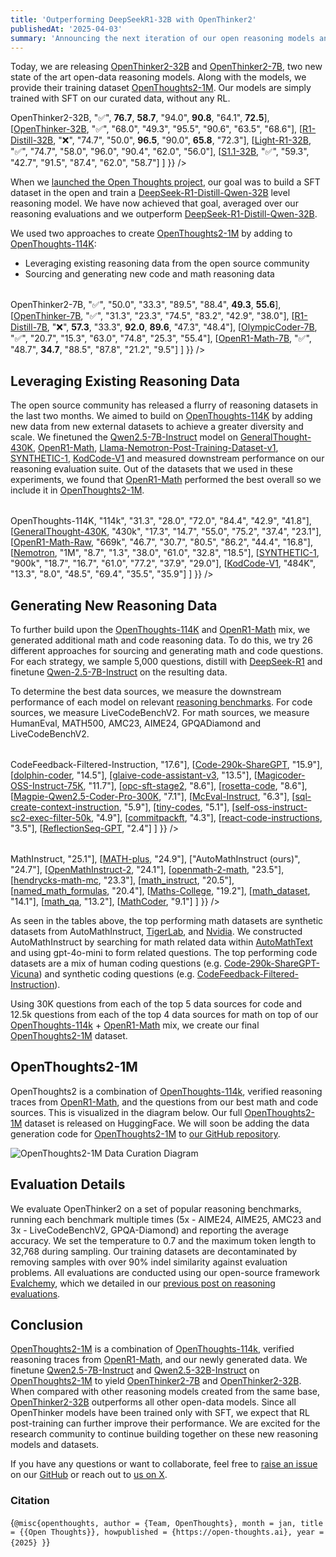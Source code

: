 ```yaml
---
title: 'Outperforming DeepSeekR1-32B with OpenThinker2'
publishedAt: '2025-04-03'
summary: 'Announcing the next iteration of our open reasoning models and datasets.'
---
```

Today, we are releasing [OpenThinker2-32B](https://huggingface.co/open-thoughts/OpenThinker2-32B) and [OpenThinker2-7B](https://huggingface.co/open-thoughts/OpenThinker2-7B), two new state of the art open-data reasoning models. Along with the models, we provide their training dataset [OpenThoughts2-1M](https://huggingface.co/datasets/open-thoughts/OpenThoughts2-1M). Our models are simply trained with SFT on our curated data, without any RL.
<Table
  data={{
    headers: [
      "Model",
      "Data",
      "AIME24",
      "AIME25",
      "AMC23",
      "MATH500",
      "GPQA-D",
      "LCBv2"
    ],
    rows: [
      [<a href="https://huggingface.co/open-thoughts/OpenThinker2-32B">OpenThinker2-32B</a>, "✅", <b>76.7</b>, <b>58.7</b>, "94.0", <b>90.8</b>, "64.1", <b>72.5</b>],
      [<a href="https://huggingface.co/open-thoughts/OpenThinker-32B">OpenThinker-32B</a>, "✅", "68.0", "49.3", "95.5", "90.6", "63.5", "68.6"],
      [<a href="https://huggingface.co/deepseek-ai/DeepSeek-R1-Distill-Qwen-32B">R1-Distill-32B</a>, "❌", "74.7", "50.0", <b>96.5</b>, "90.0", <b>65.8</b>, "72.3"],
      [<a href="https://huggingface.co/qihoo360/Light-R1-32B">Light-R1-32B</a>, "✅", "74.7", "58.0", "96.0", "90.4", "62.0", "56.0"],
      [<a href="https://huggingface.co/simplescaling/s1.1-32B">S1.1-32B</a>, "✅", "59.3", "42.7", "91.5", "87.4", "62.0", "58.7"]
    ]
  }}
/>

When we [launched the Open Thoughts project](https://www.open-thoughts.ai/blog/launch), our goal was to build a SFT dataset in the open and train a [DeepSeek-R1-Distill-Qwen-32B](https://huggingface.co/deepseek-ai/DeepSeek-R1-Distill-Qwen-32B) level reasoning model. We have now achieved that goal, averaged over our reasoning evaluations and we outperform [DeepSeek-R1-Distill-Qwen-32B](https://huggingface.co/deepseek-ai/DeepSeek-R1-Distill-Qwen-32B). 

We used two approaches to create [OpenThoughts2-1M](https://huggingface.co/datasets/open-thoughts/OpenThoughts2-1M) by adding to [OpenThoughts-114K](https://huggingface.co/datasets/open-thoughts/OpenThoughts-114k):
- Leveraging existing reasoning data from the open source community
- Sourcing and generating new code and math reasoning data

<Table
  data={{
    headers: [
      "Model",
      "Data",
      "AIME24",
      "AIME25",
      "AMC23",
      "MATH500",
      "GPQA-D",
      "LCBv2"
    ],
    rows: [
      [<a href="https://huggingface.co/open-thoughts/OpenThinker2-7B">OpenThinker2-7B</a>, "✅", "50.0", "33.3", "89.5", "88.4", <b>49.3</b>, <b>55.6</b>],
      [<a href="https://huggingface.co/open-thoughts/OpenThinker-7B">OpenThinker-7B</a>, "✅", "31.3", "23.3", "74.5", "83.2", "42.9", "38.0"],
      [<a href="https://huggingface.co/deepseek-ai/DeepSeek-R1-Distill-Qwen-7B">R1-Distill-7B</a>, "❌", <b>57.3</b>, "33.3", <b>92.0</b>, <b>89.6</b>, "47.3", "48.4"],
      [<a href="https://huggingface.co/open-r1/OlympicCoder-7B">OlympicCoder-7B</a>, "✅", "20.7", "15.3", "63.0", "74.8", "25.3", "55.4"],
      [<a href="https://huggingface.co/open-r1/OpenR1-Qwen-7B">OpenR1-Math-7B</a>, "✅", "48.7", <b>34.7</b>, "88.5", "87.8", "21.2", "9.5"]
    ]
  }}
/>

## Leveraging Existing Reasoning Data
The open source community has released a flurry of reasoning datasets in the last two months. We aimed to build on [OpenThoughts-114K](https://huggingface.co/datasets/open-thoughts/OpenThoughts-114k) by adding new data from new external datasets to achieve a greater diversity and scale. We finetuned the [Qwen2.5-7B-Instruct](https://huggingface.co/Qwen/Qwen2.5-7B-Instruct) model on [GeneralThought-430K](https://huggingface.co/datasets/GeneralReasoning/GeneralThought-430K), [OpenR1-Math](https://huggingface.co/datasets/open-r1/OpenR1-Math-Raw), [Llama-Nemotron-Post-Training-Dataset-v1](https://huggingface.co/datasets/nvidia/Llama-Nemotron-Post-Training-Dataset-v1), [SYNTHETIC-1](https://huggingface.co/datasets/PrimeIntellect/SYNTHETIC-1), [KodCode-V1](https://huggingface.co/datasets/KodCode/KodCode-V1) and measured downstream performance on our reasoning evaluation suite. Out of the datasets that we used in these experiments, we found that [OpenR1-Math](https://huggingface.co/datasets/open-r1/OpenR1-Math-Raw) performed the best overall so we include it in [OpenThoughts2-1M](https://huggingface.co/datasets/open-thoughts/OpenThoughts2-1M). 


<Table
  data={{
    headers: [
      "Dataset",
      "Rows",
      "AIME24",
      "AIME25",
      "AMC23",
      "MATH500",
      "GPQA-D",
      "LCBv2"
    ],
    rows: [
      [<a href="https://huggingface.co/datasets/open-thoughts/OpenThoughts-114k">OpenThoughts-114K</a>, "114k", "31.3", "28.0", "72.0", "84.4", "42.9", "41.8"],
      [<a href="https://huggingface.co/datasets/GeneralReasoning/GeneralThought-430K">GeneralThought-430K</a>, "430k", "17.3", "14.7", "55.0", "75.2", "37.4", "23.1"],
      [<a href="https://huggingface.co/datasets/open-r1/OpenR1-Math-Raw">OpenR1-Math-Raw</a>, "669k", "46.7", "30.7", "80.5", "86.2", "44.4", "16.8"],
      [<a href="https://huggingface.co/datasets/nvidia/Llama-Nemotron-Post-Training-Dataset-v1">Nemotron</a>, "1M", "8.7", "1.3", "38.0", "61.0", "32.8", "18.5"],
      [<a href="https://huggingface.co/datasets/PrimeIntellect/SYNTHETIC-1">SYNTHETIC-1</a>, "900k", "18.7", "16.7", "61.0", "77.2", "37.9", "29.0"],
      [<a href="https://huggingface.co/datasets/KodCode/KodCode-V1">KodCode-V1</a>, "484K", "13.3", "8.0", "48.5", "69.4", "35.5", "35.9"]
    ]
  }}
/>


## Generating New Reasoning Data

To further build upon the [OpenThoughts-114K](https://huggingface.co/datasets/open-thoughts/OpenThoughts-114k) and [OpenR1-Math](https://huggingface.co/datasets/open-r1/OpenR1-Math-Raw) mix, we generated additional math and code reasoning data. To do this, we try 26 different approaches for sourcing and generating math and code questions. For each strategy, we sample 5,000 questions, distill with [DeepSeek-R1](https://huggingface.co/deepseek-ai/DeepSeek-R1-Distill-Qwen-7B) and finetune [Qwen-2.5-7B-Instruct](https://huggingface.co/Qwen/Qwen2.5-7B-Instruct) on the resulting data. 

To determine the best data sources, we measure the downstream performance of each model on relevant [reasoning benchmarks](https://huggingface.co/collections/ryanmarten/reasoning-datasets-67aa88352e5d6cc89c1dd938). For code sources, we measure LiveCodeBenchV2. For math sources, we measure HumanEval, MATH500, AMC23, AIME24, GPQADiamond and LiveCodeBenchV2.

<div className="grid grid-cols-1 md:grid-cols-2 gap-4">
  <div>
    <Table
      data={{
        headers: [
          "Code Data Source",
          "LCBv2"
        ],
        rows: [
          [<a href="https://huggingface.co/datasets/m-a-p/CodeFeedback-Filtered-Instruction">CodeFeedback-Filtered-Instruction</a>, "17.6"],
          [<a href="https://huggingface.co/datasets/ajibawa-2023/Code-290k-ShareGPT">Code-290k-ShareGPT</a>, "15.9"],
          [<a href="https://huggingface.co/datasets/cognitivecomputations/dolphin-coder">dolphin-coder</a>, "14.5"],
          [<a href="https://huggingface.co/datasets/glaiveai/glaive-code-assistant-v3">glaive-code-assistant-v3</a>, "13.5"],
          [<a href="https://huggingface.co/datasets/ise-uiuc/Magicoder-OSS-Instruct-75K">Magicoder-OSS-Instruct-75K</a>, "11.7"],
          [<a href="https://huggingface.co/datasets/OpenCoder-LLM/opc-sft-stage2">opc-sft-stage2</a>, "8.6"],
          [<a href="https://huggingface.co/datasets/christopher/rosetta-code">rosetta-code</a>, "8.6"],
          [<a href="https://huggingface.co/datasets/Magpie-Align/Magpie-Qwen2.5-Coder-Pro-300K-v0.1">Magpie-Qwen2.5-Coder-Pro-300K</a>, "7.1"],
          [<a href="https://huggingface.co/datasets/Multilingual-Multimodal-NLP/McEval-Instruct">McEval-Instruct</a>, "6.3"],
          [<a href="https://huggingface.co/datasets/bugdaryan/sql-create-context-instruction">sql-create-context-instruction</a>, "5.9"],
          [<a href="https://huggingface.co/datasets/nampdn-ai/tiny-codes">tiny-codes</a>, "5.1"],
          [<a href="https://huggingface.co/datasets/bigcode/self-oss-instruct-sc2-exec-filter-50k">self-oss-instruct-sc2-exec-filter-50k</a>, "4.9"],
          [<a href="https://huggingface.co/datasets/bigcode/commitpackft">commitpackft</a>, "4.3"],
          [<a href="https://huggingface.co/datasets/cfahlgren1/react-code-instructions">react-code-instructions</a>, "3.5"],
          [<a href="https://huggingface.co/datasets/SenseLLM/ReflectionSeq-GPT">ReflectionSeq-GPT</a>, "2.4"]
        ]
      }}
    />
  </div>
  <div>
    <Table
      data={{
        headers: [
          "Math Data Source",
          "Average"
        ],
        rows: [
          [<a href="https://huggingface.co/datasets/TIGER-Lab/MathInstruct">MathInstruct</a>, "25.1"],
          [<a href="https://huggingface.co/datasets/TIGER-Lab/MATH-plus">MATH-plus</a>, "24.9"],
          ["AutoMathInstruct  (ours)", "24.7"],
          [<a href="https://huggingface.co/datasets/nvidia/OpenMathInstruct-2">OpenMathInstruct-2</a>, "24.1"],
          [<a href="https://huggingface.co/datasets/ai2-adapt-dev/openmath-2-math">openmath-2-math</a>, "23.5"],
          [<a href="https://huggingface.co/datasets/Asap7772/hendrycks-math-mc-llama-sft-intermediate-parallel">hendrycks-math-mc</a>, "23.3"],
          [<a href="https://huggingface.co/datasets/ibivibiv/math_instruct">math_instruct</a>, "20.5"],
          [<a href="https://huggingface.co/datasets/ddrg/named_math_formulas">named_math_formulas</a>, "20.4"],
          [<a href="https://huggingface.co/datasets/ajibawa-2023/Maths-College">Maths-College</a>, "19.2"],
          [<a href="https://huggingface.co/datasets/deepmind/math_dataset">math_dataset</a>, "14.1"],
          [<a href="https://huggingface.co/datasets/allenai/math_qa">math_qa</a>, "13.2"],
          [<a href="https://huggingface.co/datasets/mathmadness/MathCoder">MathCoder</a>, "9.1"]
        ]
      }}
    />
  </div>
</div>

As seen in the tables above, the top performing math datasets are synthetic datasets from AutoMathInstruct, [TigerLab](https://huggingface.co/TIGER-Lab), and [Nvidia](https://huggingface.co/datasets/nvidia/OpenMathInstruct-2). We constructed AutoMathInstruct by searching for math related data within [AutoMathText](https://huggingface.co/datasets/math-ai/AutoMathText) and using gpt-4o-mini to form related questions. The top performing code datasets are a mix of human coding questions (e.g. [Code-290k-ShareGPT-Vicuna](https://huggingface.co/datasets/cognitivecomputations/Code-290k-ShareGPT-Vicuna)) and synthetic coding questions (e.g.  [CodeFeedback-Filtered-Instruction](https://huggingface.co/datasets/m-a-p/CodeFeedback-Filtered-Instruction)).

Using 30K questions from each of the top 5 data sources for code and 12.5k questions from each of the top 4 data sources for math on top of our [OpenThoughts-114k](https://huggingface.co/datasets/open-thoughts/open-thoughts-114k) + [OpenR1-Math](https://huggingface.co/datasets/open-r1/OpenR1-Math-Raw) mix, we create our final [OpenThoughts2-1M](https://huggingface.co/datasets/open-thoughts/OpenThoughts2-1M) dataset. 


## OpenThoughts2-1M
OpenThoughts2 is a combination of [OpenThoughts-114k](https://huggingface.co/datasets/open-thoughts/open-thoughts-114k), verified reasoning traces from [OpenR1-Math](https://huggingface.co/datasets/open-r1/OpenR1-Math-Raw), and the questions from our best math and code sources. This is visualized in the diagram below. Our full [OpenThoughts2-1M](https://huggingface.co/datasets/open-thoughts/OpenThoughts2-1M) dataset is released on HuggingFace. We will soon be adding the data generation code for [OpenThoughts2-1M](https://huggingface.co/datasets/open-thoughts/OpenThoughts2-1M) to [our GitHub repository](https://github.com/open-thoughts/open-thoughts).

<div className="flex justify-center my-8">
  <Image
    src="/openthoughts2-1M-diagram.png"
    alt="OpenThoughts2-1M Data Curation Diagram"
    className="rounded-lg"
    width={1000}
    height={1000}
  />
</div>

## Evaluation Details
We evaluate OpenThinker2 on a set of popular reasoning benchmarks, running each benchmark multiple times (5x - AIME24, AIME25, AMC23 and 3x - LiveCodeBenchV2, GPQA-Diamond) and reporting the average accuracy. We set the temperature to 0.7 and the maximum token length to 32,768 during sampling. Our training datasets are decontaminated by removing samples with over 90% indel similarity against evaluation problems. All evaluations are conducted using our open-source framework [Evalchemy](https://github.com/mlfoundations/Evalchemy/blob/main/README.md), which we detailed in our [previous post on reasoning evaluations](https://www.openthoughts.ai/blog/measure).

## Conclusion
[OpenThoughts2-1M](https://huggingface.co/datasets/open-thoughts/OpenThoughts2-1M) is a combination of [OpenThoughts-114k](https://huggingface.co/datasets/open-thoughts/open-thoughts-114k), verified reasoning traces from [OpenR1-Math](https://huggingface.co/datasets/open-r1/OpenR1-Math-Raw), and our newly generated data. We finetune [Qwen2.5-7B-Instruct](https://huggingface.co/Qwen/Qwen2.5-7B-Instruct) and [Qwen2.5-32B-Instruct](https://huggingface.co/Qwen/Qwen2.5-32B-Instruct) on [OpenThoughts2-1M](https://huggingface.co/datasets/open-thoughts/OpenThoughts2-1M) to yield [OpenThinker2-7B](https://huggingface.co/open-thoughts/OpenThinker2-7B) and [OpenThinker2-32B](https://huggingface.co/open-thoughts/OpenThinker2-32B). When compared with other reasoning models created from the same base, [OpenThinker2-32B](https://huggingface.co/open-thoughts/OpenThinker2-32B) outperforms all other open-data models. Since all OpenThinker models have been trained only with SFT, we expect that RL post-training can further improve their performance. We are excited for the research community to continue building together on these new reasoning models and datasets.

If you have any questions or want to collaborate, feel free to [raise an issue](https://github.com/open-thoughts/open-thoughts/issues/new) on our [GitHub](https://github.com/open-thoughts/open-thoughts) or reach out to [us on X](https://x.com/etash_guha/status/1907837121995678002). 

### Citation
<Citation>{`@misc{openthoughts,
  author = {Team, OpenThoughts},
  month = jan,
  title = {{Open Thoughts}},
  howpublished = {https://open-thoughts.ai},
  year = {2025}
}`}</Citation>